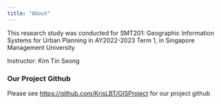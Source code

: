 ```yaml
---
title: "About"
---
```


This research study was conducted for SMT201: Geographic Information Systems for Urban Planning in AY2022-2023 Term 1, in Singapore Management University

Instructor: Kim Tin Seong

### Our Project Github

Please see <https://github.com/KrisLBT/GISProject> for our project github
